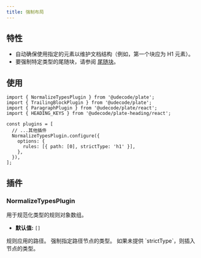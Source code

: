 ```yaml
---
title: 强制布局
---
```


<PackageInfo>

## 特性

- 自动确保使用指定的元素以维护文档结构（例如，第一个块应为 H1 元素）。
- 要强制特定类型的尾随块，请参阅 [尾随块](/docs/trailing-block)。

</PackageInfo>

## 使用

```tsx
import { NormalizeTypesPlugin } from '@udecode/plate';
import { TrailingBlockPlugin } from '@udecode/plate';
import { ParagraphPlugin } from '@udecode/plate/react';
import { HEADING_KEYS } from '@udecode/plate-heading/react';

const plugins = [
  // ...其他插件
  NormalizeTypesPlugin.configure({
    options: {
      rules: [{ path: [0], strictType: 'h1' }],
    },
  }),
];
```

## 插件

### NormalizeTypesPlugin

<API name="NormalizeTypesPlugin">
<APIOptions>
<APIItem name="rules" type="Rule[]" optional>
用于规范化类型的规则对象数组。

- **默认值:** `[]`
</APIItem>
</APIOptions>

<APIOptions type="Rule">
  <APIItem name="path" type="Path">
    规则应用的路径。
  </APIItem>
  <APIItem name="strictType" type="string" optional>
    强制指定路径节点的类型。
  </APIItem>
  <APIItem name="type" type="string" optional>
    如果未提供 `strictType`，则插入节点的类型。
  </APIItem>
</APIOptions>
</API>